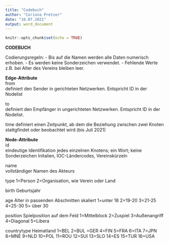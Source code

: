 ---
title: "Codebuch"
author: "Corinna Pretzer"
date: "16.07.2021"
output: word_document
---

```{r setup, include=FALSE}
knitr::opts_chunk$set(echo = TRUE)
```

__CODEBUCH__										
		
Codierungsregeln:
-   Bis auf die Namen werden alle Daten numerisch erhoben.
-   Es werden keine Sonderzeichen verwendet.
-   Fehlende Werte z.B. bei Alter des Vereins bleiben leer. 

__Edge-Attribute__											
from	
definiert den Sender in gerichteten Netzwerken. 
Entspricht ID in der Nodelist										

to 	
definiert den Empfänger in ungerichteten Netzwerken. 
Entspricht ID in der Nodelist.										

time
definiert einen Zeitpunkt, ab dem die Beziehung zwischen zwei Knoten stattgfindet oder beobachtet wird (bis Juli 2021)
											
__Node-Attribute__											
id	
eindeutige Identifikation jedes einzelnen Knotens; 
ein Wort; 
keine Sonderzeichen	
Initalien, IOC-Ländercodes, Vereinskürzeln

name	
vollständiger Namen des Akteurs										

type 
1=Person
2=Organisation, wie Verein oder Land

birth
Geburtsjahr

age
Alter in passenden Abschnitten skaliert 
1=unter 18
2=19-20
3=21-25
4=25-30
5= über 30

position
Spielposition auf dem Feld
1=Mittelblock
2=Zuspiel
3=Außenangriff
4=Diagonal
5=Libera

countrytype
Heimatland
1=BEL
2=BUL
=GER
4=FIN
5=FRA
6=ITA
7=JPN
8=MNE
9=NLD
10=POL
11=ROU
12=SUI
13=SLO
14=ES
15=TUR
16=USA
											